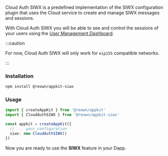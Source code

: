Cloud Auth SIWX is a predefined implementation of the SIWX configuration plugin that uses the Cloud service to create and manage SIWX messages and sessions.

With Cloud Auth SIWX you will be able to see and control the sessions of your users using the [User Management Dashboard](/cloud/user-management.mdx).

:::caution

For now, Cloud Auth SIWX will only work for `eip155` compatible networks.

:::

### Installation

```bash npm2yarn
npm install @reown/appkit-siwx
```

### Usage

```ts
import { createAppKit } from '@reown/appkit'
import { CloudAuthSIWX } from '@reown/appkit-siwx'

const appkit = createAppKit({
  // ... your configuration
  siwx: new CloudAuthSIWX()
})
```

Now you are ready to use the **SIWX** feature in your Dapp.
